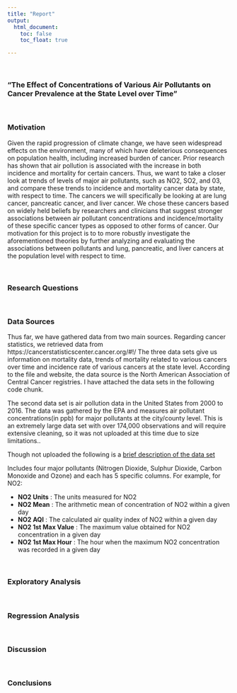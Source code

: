 ```yaml
---
title: "Report"
output: 
  html_document:
    toc: false
    toc_float: true

---
```


&nbsp;

### **"The Effect of Concentrations of Various Air Pollutants on Cancer Prevalence at the State Level over Time"**

&nbsp;

### Motivation

Given the rapid progression of climate change, we have seen widespread effects on the environment, many of which have deleterious consequences on population health, including increased burden of cancer. Prior research has shown that air pollution is associated with the increase in both incidence and mortality for certain cancers.  Thus, we want to take a closer look at trends of levels of major air pollutants, such as NO2, SO2, and 03, and compare these trends to incidence and mortality cancer data by state, with respect to time. The cancers we will specifically be looking at are lung cancer, pancreatic cancer, and liver cancer. We chose these cancers based on widely held beliefs by researchers and clinicians that suggest stronger associations between air pollutant concentrations and incidence/mortality of these specific cancer types as opposed to other forms of cancer. Our motivation for this project is to to more robustly investigate the aforementioned theories by further analyzing and evaluating the associations between pollutants and lung, pancreatic, and liver cancers at the population level with respect to time.

&nbsp;

### Research Questions 

&nbsp;

### Data Sources 

Thus far, we have gathered data from two main sources. Regarding cancer statistics, we retrieved data from https://cancerstatisticscenter.cancer.org/#!/ The three data sets give us information on mortality data, trends of mortality related to various cancers over time and incidence rate of various cancers at the state level. According to the file and website, the data source is the North American Association of Central Cancer registries. I have attached the data sets in the following code chunk.

The second data set is air pollution data in the United States from 2000 to 2016. The data was gathered by the EPA and measures air pollutant concentrations(in ppb) for major pollutants at the city/county level. This is an extremely large data set with over 174,000 observations and will require extensive cleaning, so it was not uploaded at this time due to size limitations.. 

Though not uploaded the following is a [brief description of the data set](https://data.world/arajan98/data-science-project-proposal/workspace/project-summary?agentid=data-society&datasetid=us-air-pollution-data)

Includes four major pollutants (Nitrogen Dioxide, Sulphur Dioxide, Carbon Monoxide and Ozone) and each has 5 specific columns. For example, for NO2:

- **NO2 Units** : The units measured for NO2
- **NO2 Mean** : The arithmetic mean of concentration of NO2 within a given day
- **NO2 AQI** : The calculated air quality index of NO2 within a given day
- **NO2 1st Max Value** : The maximum value obtained for NO2 concentration in a given day
- **NO2 1st Max Hour** : The hour when the maximum NO2 concentration was recorded in a given day

&nbsp;

### Exploratory Analysis

&nbsp;

### Regression Analysis

&nbsp;

### Discussion

&nbsp;

### Conclusions



